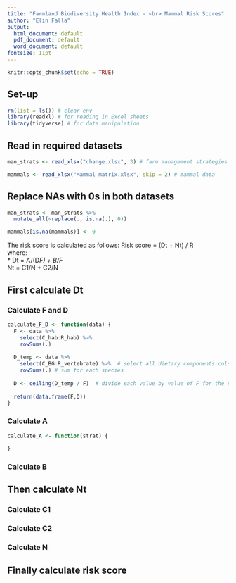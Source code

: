 ```yaml
---
title: "Farmland Biodiversity Health Index - <br> Mammal Risk Scores"
author: "Elin Falla"
output:
  html_document: default
  pdf_document: default
  word_document: default
fontsize: 11pt
---
```


```r
knitr::opts_chunk$set(echo = TRUE)
```

## Set-up
```r

rm(list = ls()) # clear env
library(readxl) # for reading in Excel sheets
library(tidyverse) # for data manipulation

```


## Read in required datasets  
``` r
man_strats <- read_xlsx("change.xlsx", 3) # farm management strategies

mammals <- read_xlsx("Mammal matrix.xlsx", skip = 2) # mammal data

```

## Replace NAs with 0s in both datasets
``` r
man_strats <- man_strats %>% 
  mutate_all(~replace(., is.na(.), 0))

mammals[is.na(mammals)] <- 0
```

The risk score is calculated as follows: 
Risk score = (Dt + Nt) / R  
where:  
* Dt = A/(D*F) + B/F  
* Nt = C1/N + C2/N  

## First calculate Dt  

### Calculate F and D
``` r
calculate_F_D <- function(data) {
  F <- data %>%
    select(C_hab:R_hab) %>%
    rowSums(.)
  
  D_temp <- data %>% 
    select(C_BG:R_vertebrate) %>%  # select all dietary components cols
    rowSums(.) # sum for each species
  
  D <- ceiling(D_temp / F)  # divide each value by value of F for the species to get D. then round up to account for R_AQ
  
  return(data.frame(F,D))
}
```

### Calculate A
``` r
calculate_A <- function(strat) {
  
}
```
### Calculate B

## Then calculate Nt
### Calculate C1
### Calculate C2
### Calculate N

## Finally calculate risk score
